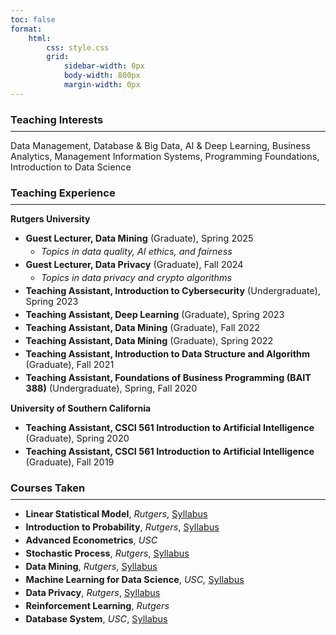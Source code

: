 ```yaml
---
toc: false
format:
    html:
        css: style.css
        grid:
            sidebar-width: 0px
            body-width: 800px
            margin-width: 0px
---
```


<style>
.teaching-grid { font-size: 0.9rem !important; }
.course li { margin: 0.25rem 0 !important; }
h3 { margin-bottom: 0.5rem !important; }
hr { margin: 0.5rem 0 !important; }
h3 + hr + p, h3 + hr + strong { margin-top: 0.5rem !important; margin-bottom: 0.5rem !important; }
.university-section { margin-top: 0.5rem !important; margin-bottom: 0.5rem !important; }
p { margin-bottom: 0.0rem !important; }
.interests-section { font-size: 0.9rem !important; }
</style>

### Teaching Interests

---

<div class="interests-section">
Data Management, Database & Big Data, AI & Deep Learning, Business Analytics, Management Information Systems, Programming Foundations, Introduction to Data Science
</div>

### Teaching Experience

---

<div class="university-section">
**Rutgers University**
</div>

:::: teaching-grid
::: course
-   **Guest Lecturer, Data Mining** (Graduate), Spring 2025
    - *Topics in data quality, AI ethics, and fairness*
-   **Guest Lecturer, Data Privacy** (Graduate), Fall 2024
    - *Topics in data privacy and crypto algorithms*
-   **Teaching Assistant, Introduction to Cybersecurity** (Undergraduate), Spring 2023
-   **Teaching Assistant, Deep Learning** (Graduate), Spring 2023
-   **Teaching Assistant, Data Mining** (Graduate), Fall 2022
-   **Teaching Assistant, Data Mining** (Graduate), Spring 2022
-   **Teaching Assistant, Introduction to Data Structure and Algorithm** (Graduate), Fall 2021
-   **Teaching Assistant, Foundations of Business Programming (BAIT 388)** (Undergraduate), Spring, Fall 2020
:::
::::

<div class="university-section">
**University of Southern California**
</div>

:::: teaching-grid
::: course
-   **Teaching Assistant, CSCI 561 Introduction to Artificial Intelligence** (Graduate), Spring 2020
-   **Teaching Assistant, CSCI 561 Introduction to Artificial Intelligence** (Graduate), Fall 2019
:::
::::


### Courses Taken

---

:::: teaching-grid
::: course
-   **Linear Statistical Model**, *Rutgers*, [Syllabus](https://myrbs.business.rutgers.edu/sites/default/files/syllabi/960-statistics/22_960_777.pdf){target="_blank"}
-   **Introduction to Probability**, *Rutgers*, [Syllabus](https://myrbs.business.rutgers.edu/sites/default/files/syllabi/960-statistics/26_960_575.pdf){target="_blank"}
-   **Advanced Econometrics**, *USC*
-   **Stochastic Process**, *Rutgers*, [Syllabus](https://www.business.rutgers.edu/sites/default/files/documents/phd-syllabus-stochastic-processes.pdf){target="_blank"}
-   **Data Mining**, *Rutgers*, [Syllabus](https://myrbs.business.rutgers.edu/sites/default/files/syllabi/198-computer-science/22_198_650.pdf){target="_blank"}
-   **Machine Learning for Data Science**, *USC,* [Syllabus](https://web-app.usc.edu/soc/syllabus/20192/32498.pdf)
-   **Data Privacy**, *Rutgers*, [Syllabus](https://myrbs.business.rutgers.edu/sites/default/files/syllabi/198-computer-science/26_198_645.pdf){target="_blank"}
-   **Reinforcement Learning**, *Rutgers*
-   **Database System**, *USC*, [Syllabus](https://web-app.usc.edu/soc/syllabus/20243/30149.pdf){target="_blank"}
:::
::::